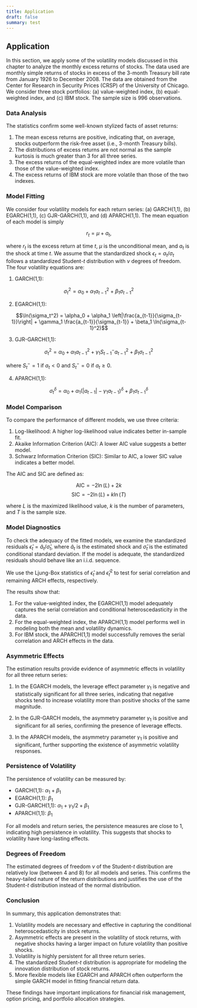 ```yaml
---
title: Application
draft: false
summary: test
---
```



<TOCInline toc={props.toc} asDisclosure />

## Application

In this section, we apply some of the volatility models discussed in this chapter to analyze the monthly excess returns of stocks. The data used are monthly simple returns of stocks in excess of the 3-month Treasury bill rate from January 1926 to December 2008. The data are obtained from the Center for Research in Security Prices (CRSP) of the University of Chicago. We consider three stock portfolios: (a) value-weighted index, (b) equal-weighted index, and (c) IBM stock. The sample size is 996 observations.

### Data Analysis

The statistics confirm some well-known stylized facts of asset returns:

1. The mean excess returns are positive, indicating that, on average, stocks outperform the risk-free asset (i.e., 3-month Treasury bills).
2. The distributions of excess returns are not normal as the sample kurtosis is much greater than 3 for all three series.
3. The excess returns of the equal-weighted index are more volatile than those of the value-weighted index.
4. The excess returns of IBM stock are more volatile than those of the two indexes.

### Model Fitting

We consider four volatility models for each return series: (a) GARCH(1,1), (b) EGARCH(1,1), (c) GJR-GARCH(1,1), and (d) APARCH(1,1). The mean equation of each model is simply

$$r_t = \mu + a_t,$$

where $r_t$ is the excess return at time $t$, $\mu$ is the unconditional mean, and $a_t$ is the shock at time $t$. We assume that the standardized shock $\epsilon_t = a_t/\sigma_t$ follows a standardized Student-$t$ distribution with $\nu$ degrees of freedom. The four volatility equations are:

1. GARCH(1,1):

$$\sigma_t^2 = \alpha_0 + \alpha_1 a_{t-1}^2 + \beta_1 \sigma_{t-1}^2$$

2. EGARCH(1,1):

$$\ln(\sigma_t^2) = \alpha_0 + \alpha_1 \left|\frac{a_{t-1}}{\sigma_{t-1}}\right| + \gamma_1 \frac{a_{t-1}}{\sigma_{t-1}} + \beta_1 \ln(\sigma_{t-1}^2)$$

3. GJR-GARCH(1,1):

$$\sigma_t^2 = \alpha_0 + \alpha_1 a_{t-1}^2 + \gamma_1 S_{t-1}^- a_{t-1}^2 + \beta_1 \sigma_{t-1}^2$$

where $S_t^- = 1$ if $a_t < 0$ and $S_t^- = 0$ if $a_t \geq 0$.

4. APARCH(1,1):

$$\sigma_t^\delta = \alpha_0 + \alpha_1(|a_{t-1}| - \gamma_1 a_{t-1})^\delta + \beta_1 \sigma_{t-1}^\delta$$

### Model Comparison

To compare the performance of different models, we use three criteria:

1. Log-likelihood: A higher log-likelihood value indicates better in-sample fit.
2. Akaike Information Criterion (AIC): A lower AIC value suggests a better model.
3. Schwarz Information Criterion (SIC): Similar to AIC, a lower SIC value indicates a better model.

The AIC and SIC are defined as:

$$\text{AIC} = -2 \ln(L) + 2k$$
$$\text{SIC} = -2 \ln(L) + k \ln(T)$$

where $L$ is the maximized likelihood value, $k$ is the number of parameters, and $T$ is the sample size.

### Model Diagnostics

To check the adequacy of the fitted models, we examine the standardized residuals $\hat{\epsilon}_t = \hat{a}_t / \hat{\sigma}_t$, where $\hat{a}_t$ is the estimated shock and $\hat{\sigma}_t$ is the estimated conditional standard deviation. If the model is adequate, the standardized residuals should behave like an i.i.d. sequence.

We use the Ljung-Box statistics of $\hat{\epsilon}_t$ and $\hat{\epsilon}_t^2$ to test for serial correlation and remaining ARCH effects, respectively.

The results show that:

1. For the value-weighted index, the EGARCH(1,1) model adequately captures the serial correlation and conditional heteroscedasticity in the data.
2. For the equal-weighted index, the APARCH(1,1) model performs well in modeling both the mean and volatility dynamics.
3. For IBM stock, the APARCH(1,1) model successfully removes the serial correlation and ARCH effects in the data.

### Asymmetric Effects

The estimation results provide evidence of asymmetric effects in volatility for all three return series:

1. In the EGARCH models, the leverage effect parameter $\gamma_1$ is negative and statistically significant for all three series, indicating that negative shocks tend to increase volatility more than positive shocks of the same magnitude.

2. In the GJR-GARCH models, the asymmetry parameter $\gamma_1$ is positive and significant for all series, confirming the presence of leverage effects.

3. In the APARCH models, the asymmetry parameter $\gamma_1$ is positive and significant, further supporting the existence of asymmetric volatility responses.

### Persistence of Volatility

The persistence of volatility can be measured by:

- GARCH(1,1): $\alpha_1 + \beta_1$
- EGARCH(1,1): $\beta_1$
- GJR-GARCH(1,1): $\alpha_1 + \gamma_1/2 + \beta_1$
- APARCH(1,1): $\beta_1$

For all models and return series, the persistence measures are close to 1, indicating high persistence in volatility. This suggests that shocks to volatility have long-lasting effects.

### Degrees of Freedom

The estimated degrees of freedom $\nu$ of the Student-$t$ distribution are relatively low (between 4 and 8) for all models and series. This confirms the heavy-tailed nature of the return distributions and justifies the use of the Student-$t$ distribution instead of the normal distribution.

### Conclusion

In summary, this application demonstrates that:

1. Volatility models are necessary and effective in capturing the conditional heteroscedasticity in stock returns.
2. Asymmetric effects are present in the volatility of stock returns, with negative shocks having a larger impact on future volatility than positive shocks.
3. Volatility is highly persistent for all three return series.
4. The standardized Student-$t$ distribution is appropriate for modeling the innovation distribution of stock returns.
5. More flexible models like EGARCH and APARCH often outperform the simple GARCH model in fitting financial return data.

These findings have important implications for financial risk management, option pricing, and portfolio allocation strategies.
